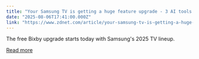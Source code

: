 ```yaml
---
title: "Your Samsung TV is getting a huge feature upgrade - 3 AI tools launching right now"
date: "2025-08-06T17:41:00.000Z"
link: "https://www.zdnet.com/article/your-samsung-tv-is-getting-a-huge-feature-upgrade-3-ai-tools-launching-right-now/"
---
```


The free Bixby upgrade starts today with Samsung's 2025 TV lineup.

[Read more](https://www.zdnet.com/article/your-samsung-tv-is-getting-a-huge-feature-upgrade-3-ai-tools-launching-right-now/)
